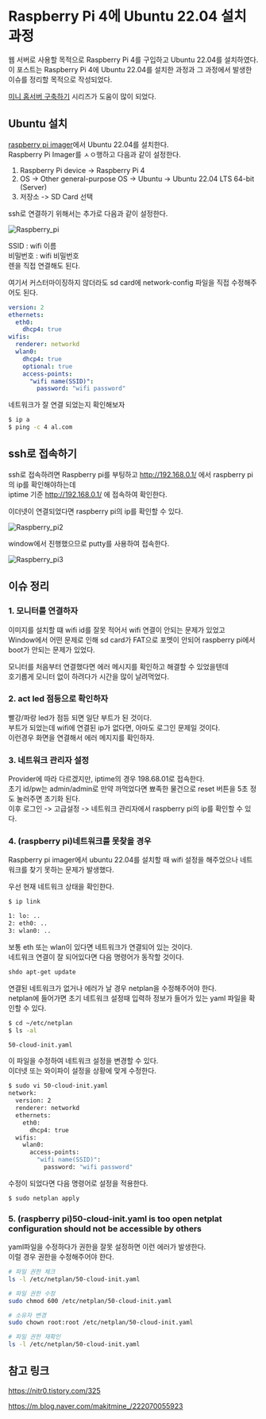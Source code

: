 # Raspberry Pi 4에 Ubuntu 22.04 설치 과정

웹 서버로 사용할 목적으로 Raspberry Pi 4를 구입하고 Ubuntu 22.04를 설치하였다.\
이 포스트는 Raspberry Pi 4에 Ubuntu 22.04를 설치한 과정과 그 과정에서 발생한 이슈를 정리할 목적으로 작성되었다.

[미니 홈서버 구축하기](https://nitr0.tistory.com/category/Server) 시리즈가 도움이 많이 되었다.

## Ubuntu 설치

[raspberry pi imager](https://www.raspberrypi.com/software/)에서 Ubuntu 22.04를 설치한다.\
Raspberry Pi Imager를 ㅅㅇ행하고 다음과 같이 설정한다.

1. Raspberry Pi device -> Raspberry Pi 4
2. OS -> Other general-purpose OS -> Ubuntu -> Ubuntu 22.04 LTS 64-bit (Server)
3. 저장소 -> SD Card 선택

ssh로 연결하기 위해서는 추가로 다음과 같이 설정한다.

![Raspberry_pi](/images/raspberry_pi.png)

SSID : wifi 이름\
비밀번호 : wifi 비밀번호\
렌을 직접 연결해도 된다.

여기서 커스터마이징하지 않더라도 sd card에 network-config 파일을 직접 수정해주어도 된다.

```yml
version: 2
ethernets:
  eth0:
    dhcp4: true
wifis:
  renderer: networkd
  wlan0:
    dhcp4: true
    optional: true
    access-points:
      "wifi name(SSID)":
        password: "wifi password"
```

네트워크가 잘 연결 되었는지 확인해보자

```bash
$ ip a
$ ping -c 4 al.com
```

## ssh로 접속하기

ssh로 접속하려면 Raspberry pi를 부팅하고 http://192.168.0.1/ 에서 raspberry pi의 ip를 확인해야하는데\
iptime 기준 http://192.168.0.1/ 에 접속하여 확인한다.

이더넷이 연결되었다면 raspberry pi의 ip를 확인할 수 있다.

![Raspberry_pi2](/images/raspberry_pi2.png)

window에서 진행했으므로 putty를 사용하여 접속한다.

![Raspberry_pi3](/images/raspberry_pi3.png)

## 이슈 정리

### 1. 모니터를 연결하자

이미지를 설치할 떄 wifi id를 잘못 적어서 wifi 연결이 안되는 문제가 있었고\
Window에서 어떤 문제로 인해 sd card가 FAT으로 포멧이 안되어 raspberry pi에서 boot가 안되는 문제가 있었다.

모니터를 처음부터 연결했다면 에러 메시지를 확인하고 해결할 수 있었을텐데\
호기롭게 모니터 없이 하려다가 시간을 많이 날려먹었다.

### 2. act led 점등으로 확인하자

빨강/파랑 led가 점등 되면 일단 부트가 된 것이다.\
부트가 되었는데 wifi에 연결된 ip가 없다면, 아마도 로그인 문제일 것이다.\
이런경우 화면을 연결해서 에러 메지지를 확인하자.

### 3. 네트워크 관리자 설정

Provider에 따라 다르겠지만, iptime의 경우 198.68.01로 접속한다.\
초기 id/pw는 admin/admin로 만약 까먹었다면 뾰족한 물건으로 reset 버튼을 5초 정도 눌러주면 초기화 된다.\
이후 로그인 -> 고급설정 -> 네트워크 관리자에서 raspberry pi의 ip를 확인할 수 있다.

### 4. (raspberry pi)네트워크를 못찾을 경우

Raspberry pi imager에서 ubuntu 22.04를 설치할 때 wifi 설정을 해주었으나 네트워크를 찾기 못하는 문제가 발생했다.

우선 현재 네트워크 상태을 확인한다.

```bash
$ ip link

1: lo: ..
2: eth0: ..
3: wlan0: ..
```

보통 eth 또는 wlan이 있다면 네트워크가 연결되어 있는 것이다.\
네트워크 연결이 잘 되어있다면 다음 명령어가 동작할 것이다.

```bash
shdo apt-get update
```

연결된 네트워크가 없거나 에러가 날 경우 netplan을 수정해주어야 한다.\
netplan에 들어가면 초기 네트워크 설정때 입력하 정보가 들어가 있는 yaml 파일을 확인할 수 있다.

```bash
$ cd ~/etc/netplan
$ ls -al

50-cloud-init.yaml
```

이 파일을 수정하여 네트워크 설정을 변경할 수 있다.\
이더넷 또는 와이파이 설정을 상황에 맞게 수정한다.

```bash
$ sudo vi 50-cloud-init.yaml
network:
  version: 2
  renderer: networkd
  ethernets:
    eth0:
      dhcp4: true
  wifis:
    wlan0:
      access-points:
        "wifi name(SSID)":
          password: "wifi password"
```

수정이 되었다면 다음 명령어로 설정을 적용한다.

```bash
$ sudo netplan apply
```

### 5. (raspberry pi)50-cloud-init.yaml is too open netplat configuration should not be accessible by others

yaml파일을 수정하다가 권한을 잘못 설정하면 이런 에러가 발생한다.\
이럴 경우 권한을 수정해주어야 한다.

```bash
# 파일 권한 체크
ls -l /etc/netplan/50-cloud-init.yaml

# 파일 권한 수정
sudo chmod 600 /etc/netplan/50-cloud-init.yaml

# 소유자 변경
sudo chown root:root /etc/netplan/50-cloud-init.yaml

# 파일 권한 재확인
ls -l /etc/netplan/50-cloud-init.yaml
```

## 참고 링크

https://nitr0.tistory.com/325

https://m.blog.naver.com/makitmine_/222070055923
